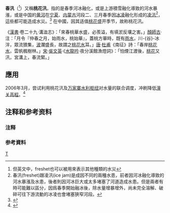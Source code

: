 {{metro-stub}}

'''春汛'''（{{Lang-en|freshet}}<ref group="注释">但英文中，freshet也可以被用來表示其他種類的水災</ref>）又稱'''桃花汛'''，指的是春季河冰融化，或是上游積雪融化導致的河水暴漲，或是中国的[[黄河|黄河]]在[[宁夏|宁夏]]、[[内蒙古|内蒙古]]河段二、三月春季因[[冰凌|冰凌]]融化形成的[[凌汛|凌汛]]<ref group="注释">春汛(freshet)跟凌汛(ice jam)是成因不同的兩種水患，前者因河冰融化導致的河水暴漲及水患，後者則因河冰巨大或太多堵塞了河道造成水患。但是兩者有時可能難以區分，因爲春季開始融冰後，除水量增暴增外，尚未完全溶解、破碎可往下游流動的冰凌也會堵塞狹窄河段。</ref>，這些都可能造成水災。<ref>{{Cite web|title=防汛抢险基本知识：汛、汛期和防汛|url=http://www.jlcity.gov.cn/zt/zwzt/2017jlsfxkhzxd/fxkh_fxcs/201707/t20170714_245162.html|accessdate=2021-04-05|author=吉林市人民政府|date=2017-07-14|language=zh-cn|archive-date=2019-01-13|archive-url=https://web.archive.org/web/20190113165908/http://www.jlcity.gov.cn/zt/zwzt/2017jlsfxkhzxd/fxkh_fxcs/201707/t20170714_245162.html|dead-url=no}}</ref> 在中國，因其适值[[桃花|桃花]]盛开季节，故称桃花汛。

《[[漢書|漢書]]·卷二十九·溝洫志》：「來春桃華水盛，必羨溢，有填淤反壤之害。」[[顏師古|顏師古]]·注：「月令『仲春之月，始雨水，桃始華』，蓋桃方華時，既有[[雨水|雨水]]，川-{谷}-冰泮，眾流猥集，[[波|波]]瀾盛長，故謂之[[桃花水|桃花水]]耳。」[[唐|唐]]·[[杜甫|杜甫]]《南征》詩：「春岸[[桃花水|桃花水]]，雲帆楓樹林。」[[宋|宋]]·[[吳文英|吳文英]]·《[[水龍吟|水龍吟]]·夜分溪館漁燈詞》：「怕煙江渡後，[[桃花|桃花]]又汛，宮溝上，春流緊。」

==應用==
2006年3月，尝试利用桃花汛及[[万家寨水利枢纽|万家寨水利枢纽]]对水量的联合调度，冲刷降低[[潼关高程|潼关高程]]。<ref>{{Cite news|url=https://www.h2o-china.com/news/46589.html|title=黄河防总试验利用桃汛洪水冲刷降低潼关高程|author=全新丽|date=2006-04-04|work=中国水网|accessdate=2021-04-05|language=zh-cn}}</ref>

==注释和参考资料==
===注释===
{{Reflist|group=注释}}

===参考資料===
{{Reflist}}


[[Category:水文学|T]]